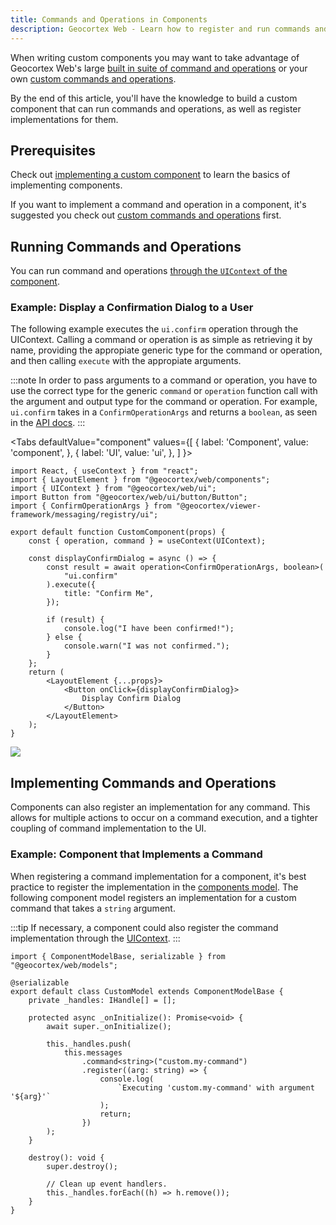 ```yaml
---
title: Commands and Operations in Components
description: Geocortex Web - Learn how to register and run commands and operations in custom components
---
```



When writing custom components you may want to take advantage of Geocortex Web's large [built in suite of command and operations](api-commands-operations.mdx) or your own [custom commands and operations](usecases-implement-command-operation.mdx).

By the end of this article, you'll have the knowledge to build a custom component that can run commands and operations, as well as register implementations for them.

## Prerequisites

<PrereqsSnippet />

Check out [implementing a custom component](usecases-implement-component-with-ui.mdx) to learn the basics of implementing components.

If you want to implement a command and operation in a component, it's suggested you check out [custom commands and operations](usecases-implement-command-operation.mdx#implement-the-custom-command-and-operation) first.

## Running Commands and Operations

You can run command and operations [through the `UIContext` of the component](sdk-ui-context.mdx).

### Example: Display a Confirmation Dialog to a User

The following example executes the `ui.confirm` operation through the UIContext. Calling a command or operation is as simple as retrieving it by name, providing the appropiate generic type for the command or operation, and then calling `execute` with the appropiate arguments.

:::note
In order to pass arguments to a command or operation, you have to use the correct type for the generic `command` or `operation` function call with the argument and output type for the command or operation. For example, `ui.confirm` takes in a `ConfirmOperationArgs` and returns a `boolean`, as seen in the [API docs](api-commands-operations.mdx#uiconfirm).
:::

<Tabs
  defaultValue="component"
  values={[
    { label: 'Component', value: 'component', },
    { label: 'UI', value: 'ui', },
  ]
}>
<TabItem value="component">

```tsx title="src/components/CustomComponent/CustomComponent.tsx"
import React, { useContext } from "react";
import { LayoutElement } from "@geocortex/web/components";
import { UIContext } from "@geocortex/web/ui";
import Button from "@geocortex/web/ui/button/Button";
import { ConfirmOperationArgs } from "@geocortex/viewer-framework/messaging/registry/ui";

export default function CustomComponent(props) {
    const { operation, command } = useContext(UIContext);

    const displayConfirmDialog = async () => {
        const result = await operation<ConfirmOperationArgs, boolean>(
            "ui.confirm"
        ).execute({
            title: "Confirm Me",
        });

        if (result) {
            console.log("I have been confirmed!");
        } else {
            console.warn("I was not confirmed.");
        }
    };
    return (
        <LayoutElement {...props}>
            <Button onClick={displayConfirmDialog}>
                Display Confirm Dialog
            </Button>
        </LayoutElement>
    );
}
```

</TabItem>
<TabItem value="ui">
<img src={useBaseUrl("img/web-display-notification.png")}/>
</TabItem>
</Tabs>

## Implementing Commands and Operations

Components can also register an implementation for any command. This allows for multiple actions to occur on a command execution, and a tighter coupling of command implementation to the UI.

### Example: Component that Implements a Command

When registering a command implementation for a component, it's best practice to register the implementation in the [components model](concepts-components-services.mdx#component-models-and-configuration). The following component model registers an implementation for a custom command that takes a `string` argument.

:::tip
If necessary, a component could also register the command implementation through the [UIContext](sdk-ui-context.mdx).
:::

```tsx
import { ComponentModelBase, serializable } from "@geocortex/web/models";

@serializable
export default class CustomModel extends ComponentModelBase {
    private _handles: IHandle[] = [];

    protected async _onInitialize(): Promise<void> {
        await super._onInitialize();

        this._handles.push(
            this.messages
                .command<string>("custom.my-command")
                .register((arg: string) => {
                    console.log(
                        `Executing 'custom.my-command' with argument '${arg}'`
                    );
                    return;
                })
        );
    }

    destroy(): void {
        super.destroy();

        // Clean up event handlers.
        this._handles.forEach((h) => h.remove());
    }
}
```

